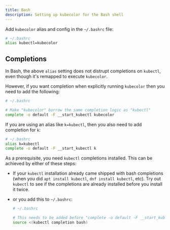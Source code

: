 ```yaml
---
title: Bash
description: Setting up kubecolor for the Bash shell
---
```


Add `kubecolor` alias and config in the `~/.bashrc` file:

```bash
# ~/.bashrc
alias kubectl=kubecolor
```

## Completions

In Bash, the above `alias` setting does not distrupt completions on `kubectl`, even though it's remapped to execute `kubecolor`.

However, if you want completion when explicitly running `kubecolor` then you need to add the following:

```bash
# ~/.bashrc

# Make "kubecolor" borrow the same completion logic as "kubectl"
complete -o default -F __start_kubectl kubecolor
```

If you are using an alias like `k=kubectl`, then you also need to add completion for `k`:

```bash
# ~/.bashrc
alias k=kubectl
complete -o default -F __start_kubectl k
```

As a prerequisite, you need `kubectl` completions installed.
This can be achieved by either of these steps:

- If your `kubectl` installation already came shipped with bash completions
  (when you did `apt install kubectl`, `dnf install kubectl`, etc).
  Try out `kubectl` to see if the completions are already installed before you install it twice.

- or you add this to `~/.bashrc`:

  ```bash
  # ~/.bashrc

  # This needs to be added before "complete -o default -F __start_kubectl ..."
  source <(kubectl completion bash)
  ```
